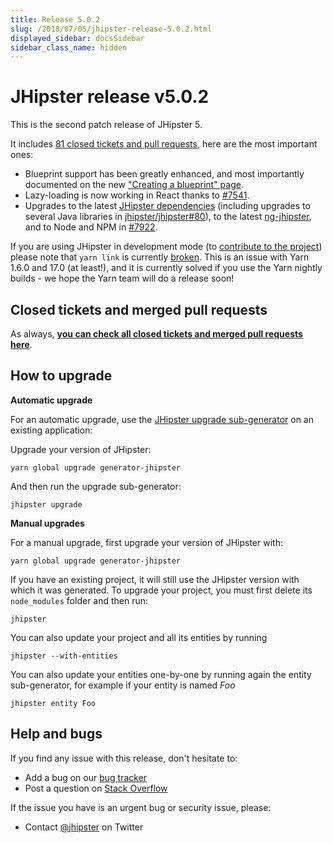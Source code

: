 ```yaml
---
title: Release 5.0.2
slug: /2018/07/05/jhipster-release-5.0.2.html
displayed_sidebar: docsSidebar
sidebar_class_name: hidden
---
```


JHipster release v5.0.2
==================

This is the second patch release of JHipster 5.

It includes [81 closed tickets and pull requests](https://github.com/jhipster/generator-jhipster/issues?q=milestone%3A5.0.2+is%3Aclosed), here are the most important ones:

- Blueprint support has been greatly enhanced, and most importantly documented on the new ["Creating a blueprint" page](/modules/creating-a-blueprint/).
- Lazy-loading is now working in React thanks to [#7541](https://github.com/jhipster/generator-jhipster/pull/7541).
- Upgrades to the latest [JHipster dependencies](https://github.com/jhipster/jhipster) (including upgrades to several Java libraries in [jhipster/jhipster#80](https://github.com/jhipster/jhipster/pull/80)), to the latest [ng-jhipster](https://github.com/jhipster/generator-jhipster/pull/7920), and to Node and NPM in [#7922](https://github.com/jhipster/generator-jhipster/pull/7922).

If you are using JHipster in development mode (to [contribute to the project](https://github.com/jhipster/generator-jhipster/blob/master/CONTRIBUTING.md)) please note that `yarn link` is currently [broken](https://github.com/jhipster/generator-jhipster/issues/7919). This is an issue with Yarn 1.6.0 and 17.0 (at least!), and it is currently solved if you use the Yarn nightly builds - we hope the Yarn team will do a release soon!

Closed tickets and merged pull requests
------------
As always, __[you can check all closed tickets and merged pull requests here](https://github.com/jhipster/generator-jhipster/issues?q=milestone%3A5.0.2+is%3Aclosed)__.

How to upgrade
------------

**Automatic upgrade**

For an automatic upgrade, use the [JHipster upgrade sub-generator](/upgrading-an-application/) on an existing application:

Upgrade your version of JHipster:

```
yarn global upgrade generator-jhipster
```

And then run the upgrade sub-generator:

```
jhipster upgrade
```

**Manual upgrades**

For a manual upgrade, first upgrade your version of JHipster with:

```
yarn global upgrade generator-jhipster
```

If you have an existing project, it will still use the JHipster version with which it was generated.
To upgrade your project, you must first delete its `node_modules` folder and then run:

```
jhipster
```

You can also update your project and all its entities by running

```
jhipster --with-entities
```

You can also update your entities one-by-one by running again the entity sub-generator, for example if your entity is named _Foo_

```
jhipster entity Foo
```

Help and bugs
--------------

If you find any issue with this release, don't hesitate to:

- Add a bug on our [bug tracker](https://github.com/jhipster/generator-jhipster/issues?state=open)
- Post a question on [Stack Overflow](http://stackoverflow.com/tags/jhipster/info)

If the issue you have is an urgent bug or security issue, please:

- Contact [@jhipster](https://twitter.com/jhipster) on Twitter
